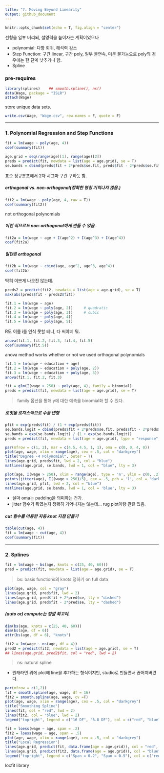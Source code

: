 ```yaml
---
title: "7. Moving Beyond Linearity"
output: github_document
---
```


```r
knitr::opts_chunk$set(echo = T, fig.align = "center")
```

선형을 일부 버리되, 설명력을 높이자는 계획이었으나

- polynomial: 다항 회귀, 해석력 감소
- Step Function: 구간 linear, 구간 poly, 일부 불연속, 미분 불가능으로 poly의 경우에는 한 단계 낮추거나 함.
- Spline

### pre-requires
```r
library(splines)    ## smooth.spline(), ns()
data(Wage, package = "ISLR")
attach(Wage)
```

store unique data sets.
```r
write.csv(Wage, "Wage.csv", row.names = F, quote = F)
```

---

### 1. Polynomial Regression and Step Functions

```r
fit = lm(wage ~ poly(age, 4))
coef(summary(fit))
```

```r
age.grid = seq(range(age)[1], range(age)[2])
preds = predict(fit, newdata = list(age = age.grid), se = T)
se.bands = cbind(preds$fit + 2*preds$se.fit, preds$fit - 2*preds$se.fit)
```
표준 정규분포에서 2차 시그마 구간 구하듯 함.

##### orthogonal vs. non-orthogonal(정확한 명칭 기억나지 않음.)
```r
fit2 = lm(wage ~ poly(age, 4, raw = T))
coef(summary(fit2))
```
not orthogonal polynomials

##### 이런 식으로도 non-orthogonal하게 만들 수 있음.
```r
fit2a = lm(wage ~ age + I(age^2) + I(age^3) + I(age^4))
coef(fit2a)
```

##### 일단은 orthogonal
```r
fit2b = lm(wage ~ cbind(age, age^2, age^3, age^4))
coef(fit2b)
```
딱히 이쁘게 나오진 않는데.

```r
preds2 = predict(fit2, newdata = list(age = age.grid), se = T)
max(abs(preds$fit - preds2$fit))
```

```r
fit.1 = lm(wage ~ age)
fit.2 = lm(wage ~ poly(age, 2))     # quadratic
fit.3 = lm(wage ~ poly(age, 3))     # cubic
fit.4 = lm(wage ~ poly(age, 4))
fit.5 = lm(wage ~ poly(age, 5))
```
R도 이름 i를 인식 못할 테니, 다 써야지 뭐.

```r
anova(fit.1, fit.2, fit.3, fit.4, fit.5)
coef(summary(fit.5))
```
anova method works whether or not we used orthogonal polynomials

```r
fit.1 = lm(wage ~ education + age)
fit.2 = lm(wage ~ education + poly(age, 2))
fit.3 = lm(wage ~ education + poly(age, 3))
anova(fit.1, fit.2, fit.3)
```

```r
fit = glm(I(wage > 250) ~ poly(age, 4), family = binomial)
preds = predict(fit, newdata = list(age = age.grid), se = T)
```
> family 옵션을 통해 y에 대한 예측을 binomial화 할 수 있다.

##### 로짓을 로지스틱으로 수동 변형
```r
pfit = exp(preds$fit) / (1 + exp(preds$fit))
se.bands.logit = cbind(preds$fit + 2*preds$se.fit, preds$fit - 2*preds$se.fit)
se.bands = exp(se.bands.logit) / (1 + exp(se.bands.logit))
preds = predict(fit, newdata = list(age = age.grid), type = "response", se = T)
```

```r
par(mfrow = c(1, 2), mar = c(4.5, 4.5, 1, 1), oma = c(0, 0, 4, 0))
plot(age, wage, xlim = range(age), cex = .5, col = "darkgrey")
title("Degree -4 Polynomial", outer = T)
lines(age.grid, preds$fit, lwd = 2, col = "blue")
matlines(age.grid, se.bands, lwd = 1, col = "blue", lty = 3)

plot(age, I(wage > 250), xlim = range(age), type = 'n', ylim = c(0, .2))
points(jitter(age), I((wage > 250)/5), cex = .5, pch = 'l', col = "darkgrey")
lines(age.grid, pfit, lwd = 2, col = "blue")
matlines(age.grid, se.bands, lwd = 1, col = 'blue', lty = 3)
```

- 설마 oma는 padding을 의미하는 건가.
- jitter 함수가 뭐였는지 정확히 기억나지는 않는데... rug plot이랑 관련 있음.

##### cut 함수를 이용한 자동 knot 지점 만들기
```r
table(cut(age, 4))
fit = lm(wage ~ cut(age, 4))
coef(summary(fit))
```

---

### 2. Splines

```r
fit = lm(wage ~ bs(age, knots = c(25, 40, 60)))
pred = predict(fit, newdata = list(age = age.grid), se = T)
```
> bs: basis functions의 knots 정하기 on full data

```r
plot(age, wage, col = "gray")
lines(age.grid, pred$fit, lwd = 2)
lines(age.grid, pred$fit + 2*pred$se, lty = "dashed")
lines(age.grid, pred$fit - 2*pred$se, lty = "dashed")
```

##### (auto or) compute는 정말 최고야.
```r
dim(bs(age, knots = c(25, 40, 60)))
dim(bs(age, df = 6))
attr(bs(age, df = 6), "knots")
```

```r
fit2 = lm(wage ~ ns(age, df = 4))
pred2 = predict(fit2, newdata = list(age = age.grid), se = T)
## lines(age.grid, pred2$fit, col = "red", lwd = 2)
```
> ns: natural spline

- 원래라면 위에 plot에 line을 추가하는 형식이지만, studio로 만들면서 끊어져버렸다.

```r
par(mfrow = c(1,2))
fit = smooth.spline(age, wage, df = 16)
fit2 = smooth.spline(age, wage, cv =T)
plot(age, wage, xlim = range(age), cex = .5, col = "darkgrey")
title("Smoothing Spline")
lines(fit, col = "red", lwd = 2)
lines(fit2, col = "blue", lwd = 2)
legend("topright", legend = c("16 DF", "6.8 DF"), col = c("red", "blue"), lty = 1, lwd = 2, cex = .8)

fit = loess(wage ~ age, span = .2)
fit2 = loess(wage ~ age, span = .5)
plot(age, wage, xlim = range(age), cex = .5, col = "darkgrey")
title("Local Regression")
lines(age.grid, predict(fit, data.frame(age = age.grid)), col = "red", lwd = 2)
lines(age.grid, predict(fit2, data.frame(age = age.grid)), col = "blue", lwd = 2)
legend("topright", legend = c("Span = 0.2", "Span = 0.5"), col = c("red", "blue"), lty = 1, lwd = 2, cex = .8)
```
locfit library
